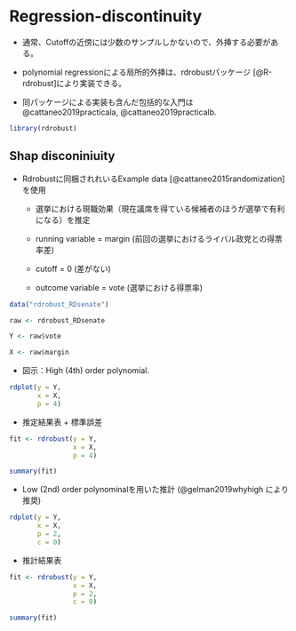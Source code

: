 # Regression-discontinuity

- 通常、Cutoffの近傍には少数のサンプルしかないので、外挿する必要がある。

- polynomial regressionによる局所的外挿は、rdrobustパッケージ [@R-rdrobust]により実装できる。

- 同パッケージによる実装も含んだ包括的な入門は @cattaneo2019practicala, @cattaneo2019practicalb.

```r
library(rdrobust)
```

## Shap disconiniuity

- Rdrobustに同梱されれいるExample data [@cattaneo2015randomization]を使用

  - 選挙における現職効果（現在議席を得ている候補者のほうが選挙で有利になる）を推定
  
  - running variable $=$ margin (前回の選挙におけるライバル政党との得票率差)
  
  - cutoff $=$ 0 (差がない)
  
  - outcome variable $=$ vote (選挙における得票率)

```r
data("rdrobust_RDsenate")

raw <- rdrobust_RDsenate

Y <- raw$vote

X <- raw$margin
```

- 図示：High (4th) order polynomial.

```r
rdplot(y = Y,
       x = X,
       p = 4)
```

- 推定結果表 + 標準誤差

```r
fit <- rdrobust(y = Y,
                x = X,
                p = 4)

summary(fit)
```

- Low (2nd) order polynominalを用いた推計 (@gelman2019whyhigh により推奨)

```r
rdplot(y = Y,
       x = X,
       p = 2,
       c = 0)
```

- 推計結果表

```r
fit <- rdrobust(y = Y,
                x = X,
                p = 2,
                c = 0)

summary(fit)
```
